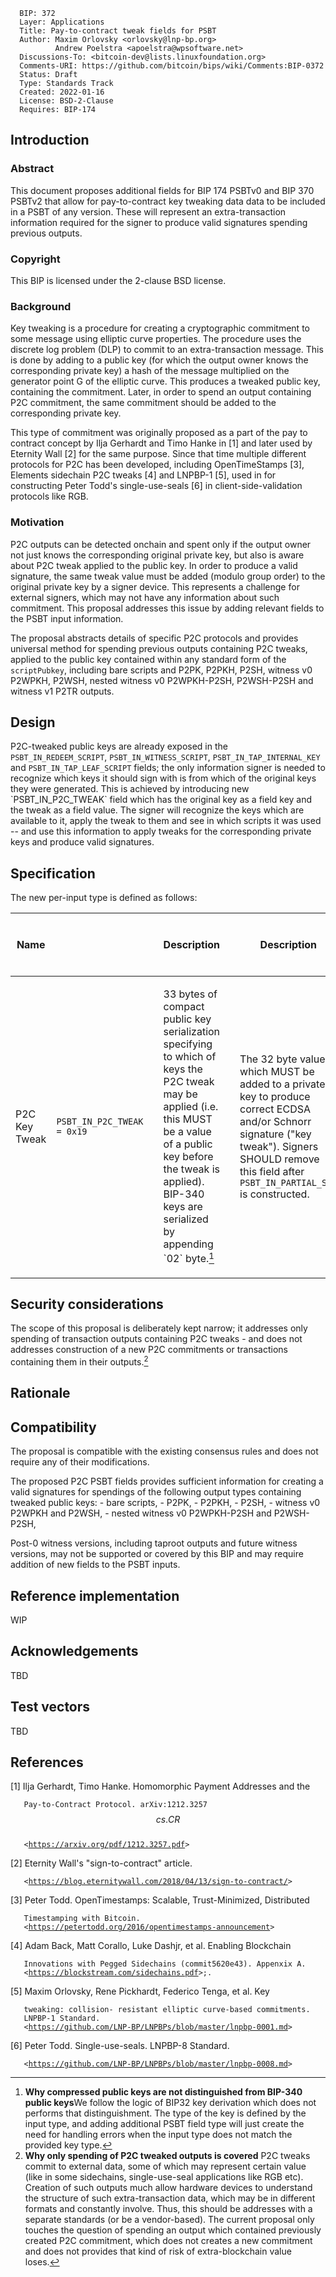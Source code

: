 <pre>
  BIP: 372
  Layer: Applications
  Title: Pay-to-contract tweak fields for PSBT
  Author: Maxim Orlovsky <orlovsky@lnp-bp.org>
          Andrew Poelstra <apoelstra@wpsoftware.net>
  Discussions-To: <bitcoin-dev@lists.linuxfoundation.org>
  Comments-URI: https://github.com/bitcoin/bips/wiki/Comments:BIP-0372
  Status: Draft
  Type: Standards Track
  Created: 2022-01-16
  License: BSD-2-Clause
  Requires: BIP-174
</pre>

==Introduction==

===Abstract===

This document proposes additional fields for BIP 174 PSBTv0 and BIP 370 PSBTv2
that allow for pay-to-contract key tweaking data data to be included in a PSBT
of any version. These will represent an extra-transaction information required
for the signer to produce valid signatures spending previous outputs.

===Copyright===

This BIP is licensed under the 2-clause BSD license.

===Background===

Key tweaking is a procedure for creating a cryptographic commitment to some
message using elliptic curve properties. The procedure uses the discrete log
problem (DLP) to commit to an extra-transaction message. This is done by adding
to a public key (for which the output owner knows the corresponding private key)
a hash of the message multiplied on the generator point G of the elliptic curve.
This produces a tweaked public key, containing the commitment. Later, in order
to spend an output containing P2C commitment, the same commitment should be
added to the corresponding private key.

This type of commitment was originally proposed as a part of the pay to contract
concept by Ilja Gerhardt and Timo Hanke in [1] and later used by Eternity Wall
[2] for the same purpose. Since that time multiple different protocols for P2C
has been developed, including OpenTimeStamps [3], Elements sidechain P2C tweaks
[4] and LNPBP-1 [5], used in for constructing Peter Todd's single-use-seals [6]
in client-side-validation protocols like RGB.

===Motivation===

P2C outputs can be detected onchain and spent only if the output owner
not just knows the corresponding original private key, but also is aware about
P2C tweak applied to the public key. In order to produce a valid signature, the
same tweak value must be added (modulo group order) to the original private key
by a signer device. This represents a challenge for external signers, which may
not have any information about such commitment. This proposal addresses this
issue by adding relevant fields to the PSBT input information.

The proposal abstracts details of specific P2C protocols and provides universal
method for spending previous outputs containing P2C tweaks, applied to the public
key contained within any standard form of the <tt>scriptPubkey</tt>, including
bare scripts and P2PK, P2PKH, P2SH, witness v0 P2WPKH, P2WSH, nested witness v0
P2WPKH-P2SH, P2WSH-P2SH and witness v1 P2TR outputs.


==Design==

P2C-tweaked public keys are already exposed in the
<tt>PSBT_IN_REDEEM_SCRIPT</tt>, <tt>PSBT_IN_WITNESS_SCRIPT</tt>,
<tt>PSBT_IN_TAP_INTERNAL_KEY</tt> and <tt>PSBT_IN_TAP_LEAF_SCRIPT</tt> fields;
the only information signer is needed to recognize which keys it should sign
with is from which of the original keys they were generated. This is achieved by
introducing new `PSBT_IN_P2C_TWEAK` field which has the original key as a field
key and the tweak as a field value. The signer will recognize the keys which are
available to it, apply the tweak to them and see in which scripts it was used --
and use this information to apply tweaks for the corresponding private keys and
produce valid signatures.


==Specification==

The new per-input type is defined as follows:

{|
! Name
! <tt><keytype></tt>
! <tt><keydata></tt>
! <tt><keydata></tt> Description
! <tt><valuedata></tt>
! <tt><valuedata></tt> Description
! Versions Requiring Inclusion
! Versions Requiring Exclusion
! Versions Allowing Inclusion
|-
| P2C Key Tweak
| <tt>PSBT_IN_P2C_TWEAK = 0x19</tt>
| <tt><pubkey></tt>
| 33 bytes of compact public key serialization specifying to which of keys the
P2C tweak may be applied (i.e. this MUST be a value of a public key before the
tweak is applied). BIP-340 keys are serialized by appending `02`
byte.<ref>'''Why compressed public keys are not distinguished from BIP-340
public keys'''We follow the logic of BIP32 key derivation which does not
performs that distinguishment. The type of the key is defined by the input type,
and adding additional PSBT field type will just create the need for handling
errors when the input type does not match the provided key type.</ref>
| <tt><tweak></tt>
| The 32 byte value which MUST be added to a private key to produce correct
ECDSA and/or Schnorr signature ("key tweak"). Signers SHOULD remove this field
after <tt>PSBT_IN_PARTIAL_SIG</tt> is constructed.
|
|
| 0, 2
| BIP-P2C
|}


==Security considerations==

The scope of this proposal is deliberately kept narrow; it addresses
only spending of transaction outputs containing P2C tweaks - and does not
addresses construction of a new P2C commitments or transactions containing them
in their outputs.<ref>'''Why only spending of P2C tweaked outputs is covered'''
P2C tweaks commit to external data, some of which may represent certain value
(like in some sidechains, single-use-seal applications like RGB etc). Creation
of such outputs much allow hardware devices to understand the structure of such
extra-transaction data, which may be in different formats and constantly
involve. Thus, this should be addresses with a separate standards (or be a
vendor-based). The current proposal only touches the question of spending an
output which contained previously created P2C commitment, which does not creates
a new commitment and does not provides that kind of risk of extra-blockchain
value loses.</ref>


==Rationale==

<references/>


==Compatibility==

The proposal is compatible with the existing consensus rules and does not
require any of their modifications.

The proposed P2C PSBT fields provides sufficient information for creating a
valid signatures for spendings of the following output types containing tweaked
public keys:
- bare scripts,
- P2PK,
- P2PKH,
- P2SH,
- witness v0 P2WPKH and P2WSH,
- nested witness v0 P2WPKH-P2SH and P2WSH-P2SH,

Post-0 witness versions, including taproot outputs and future witness versions,
may not be supported or covered by this BIP and may require addition of new
fields to the PSBT inputs.


==Reference implementation==

WIP


==Acknowledgements==

TBD


==Test vectors==

TBD


==References==

[1] Ilja Gerhardt, Timo Hanke. Homomorphic Payment Addresses and the
    Pay-to-Contract Protocol. arXiv:1212.3257 \[cs.CR\]
    <https://arxiv.org/pdf/1212.3257.pdf>
[2] Eternity Wall's "sign-to-contract" article.
    <https://blog.eternitywall.com/2018/04/13/sign-to-contract/>
[3] Peter Todd. OpenTimestamps: Scalable, Trust-Minimized, Distributed
    Timestamping with Bitcoin.
    <https://petertodd.org/2016/opentimestamps-announcement>
[4] Adam Back, Matt Corallo, Luke Dashjr, et al. Enabling Blockchain
    Innovations with Pegged Sidechains (commit5620e43). Appenxix A.
    <https://blockstream.com/sidechains.pdf>;.
[5] Maxim Orlovsky, Rene Pickhardt, Federico Tenga, et al. Key
    tweaking: collision- resistant elliptic curve-based commitments.
    LNPBP-1 Standard.
    <https://github.com/LNP-BP/LNPBPs/blob/master/lnpbp-0001.md>
[6] Peter Todd. Single-use-seals. LNPBP-8 Standard.
    <https://github.com/LNP-BP/LNPBPs/blob/master/lnpbp-0008.md>

